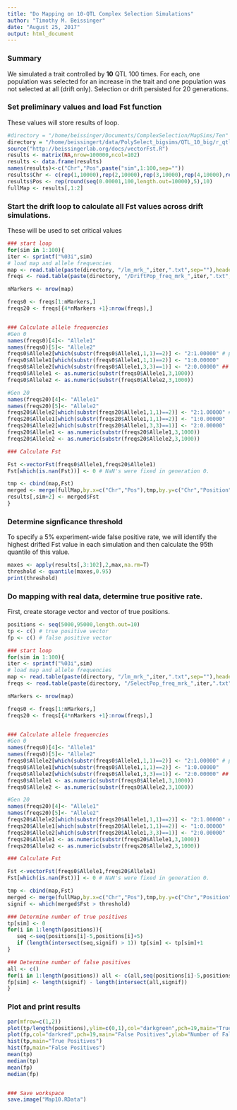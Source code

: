 ```yaml
---
title: "Do Mapping on 10-QTL Complex Selection Simulations"
author: "Timothy M. Beissinger"
date: "August 25, 2017"
output: html_document
---
```


### Summary
We simulated a trait controlled by **10** QTL 100 times. For each, one population was selected for an increase in the trait and one population was not selected at all (drift only). Selection or drift persisted for 20 generations. 

### Set preliminary values and load Fst function
These values will store results of loop.

```r
#directory = "/home/beissinger/Documents/ComplexSelection/MapSims/Ten" #this is for running locally
directory = "/home/beissingert/data/PolySelect_bigsims/QTL_10_big/r_qtl_10" #this is for running on ircf
source("http://beissingerlab.org/docs/vectorFst.R")
results <- matrix(NA,nrow=100000,ncol=102)
results <- data.frame(results)
names(results)<-c("Chr","Pos",paste("sim",1:100,sep=""))
results$Chr <- c(rep(1,10000),rep(2,10000),rep(3,10000),rep(4,10000),rep(5,10000),rep(6,10000),rep(7,10000),rep(8,10000),rep(9,10000),rep(10,10000))
results$Pos <- rep(round(seq(0.00001,100,length.out=10000),5),10)
fullMap <- results[,1:2]
```

### Start the drift loop to calculate all Fst values across drift simulations. 
These will be used to set critical values

```r
### start loop
for(sim in 1:100){
iter <- sprintf("%03i",sim)
# load map and allele frequencies
map <- read.table(paste(directory, "/lm_mrk_",iter,".txt",sep=""),header=T,fill=T,stringsAsFactors=F)
freqs <- read.table(paste(directory, "/DriftPop_freq_mrk_",iter,".txt",sep=""),header=T,fill=T,stringsAsFactors=F)

nMarkers <- nrow(map)

freqs0 <- freqs[1:nMarkers,]
freqs20 <- freqs[{4*nMarkers +1}:nrow(freqs),]


### Calculate allele frequencies
#Gen 0
names(freqs0)[4]<- "Allele1"
names(freqs0)[5]<- "Allele2"
freqs0$Allele2[which(substr(freqs0$Allele1,1,1)==2)] <- "2:1.00000" # put this in the spot for the second allele
freqs0$Allele1[which(substr(freqs0$Allele1,1,1)==2)] <- "1:0.00000" 
freqs0$Allele2[which(substr(freqs0$Allele1,3,3)==1)] <- "2:0.00000" ##
freqs0$Allele1 <- as.numeric(substr(freqs0$Allele1,3,1000))
freqs0$Allele2 <- as.numeric(substr(freqs0$Allele2,3,1000))

#Gen 20
names(freqs20)[4]<- "Allele1"
names(freqs20)[5]<- "Allele2"
freqs20$Allele2[which(substr(freqs20$Allele1,1,1)==2)] <- "2:1.00000" # put this in the spot for the second allele
freqs20$Allele1[which(substr(freqs20$Allele1,1,1)==2)] <- "1:0.00000" 
freqs20$Allele2[which(substr(freqs20$Allele1,3,3)==1)] <- "2:0.00000"  ##
freqs20$Allele1 <- as.numeric(substr(freqs20$Allele1,3,1000))
freqs20$Allele2 <- as.numeric(substr(freqs20$Allele2,3,1000))

### Calculate Fst

Fst <-vectorFst(freqs0$Allele1,freqs20$Allele1)
Fst[which(is.nan(Fst))] <- 0 # NaN's were fixed in generation 0.

tmp <- cbind(map,Fst)
merged <- merge(fullMap,by.x=c("Chr","Pos"),tmp,by.y=c("Chr","Position"),all.x=T,all.y=F)
results[,sim+2] <- merged$Fst
}
```

### Determine signficance threshold
To specify a 5% experiment-wide false positive rate, we will identify the highest drifted Fst value in each simulation and then calculate the 95th quantile of this value.

```r
maxes <- apply(results[,3:102],2,max,na.rm=T)
threshold <- quantile(maxes,0.95)
print(threshold)
```

### Do mapping with real data, determine true positive rate.
First, create storage vector and vector of true positions.

```r
positions <- seq(5000,95000,length.out=10)
tp <- c() # true positive vector
fp <- c() # false positive vector
```

```r

### start loop
for(sim in 1:100){
iter <- sprintf("%03i",sim)
# load map and allele frequencies
map <- read.table(paste(directory, "/lm_mrk_",iter,".txt",sep=""),header=T,fill=T,stringsAsFactors=F)
freqs <- read.table(paste(directory, "/SelectPop_freq_mrk_",iter,".txt",sep=""),header=T,fill=T,stringsAsFactors=F)

nMarkers <- nrow(map)

freqs0 <- freqs[1:nMarkers,]
freqs20 <- freqs[{4*nMarkers +1}:nrow(freqs),]


### Calculate allele frequencies
#Gen 0
names(freqs0)[4]<- "Allele1"
names(freqs0)[5]<- "Allele2"
freqs0$Allele2[which(substr(freqs0$Allele1,1,1)==2)] <- "2:1.00000" # put this in the spot for the second allele
freqs0$Allele1[which(substr(freqs0$Allele1,1,1)==2)] <- "1:0.00000" 
freqs0$Allele2[which(substr(freqs0$Allele1,3,3)==1)] <- "2:0.00000" ##
freqs0$Allele1 <- as.numeric(substr(freqs0$Allele1,3,1000))
freqs0$Allele2 <- as.numeric(substr(freqs0$Allele2,3,1000))

#Gen 20
names(freqs20)[4]<- "Allele1"
names(freqs20)[5]<- "Allele2"
freqs20$Allele2[which(substr(freqs20$Allele1,1,1)==2)] <- "2:1.00000" # put this in the spot for the second allele
freqs20$Allele1[which(substr(freqs20$Allele1,1,1)==2)] <- "1:0.00000" 
freqs20$Allele2[which(substr(freqs20$Allele1,3,3)==1)] <- "2:0.00000"  ##
freqs20$Allele1 <- as.numeric(substr(freqs20$Allele1,3,1000))
freqs20$Allele2 <- as.numeric(substr(freqs20$Allele2,3,1000))

### Calculate Fst

Fst <-vectorFst(freqs0$Allele1,freqs20$Allele1)
Fst[which(is.nan(Fst))] <- 0 # NaN's were fixed in generation 0.

tmp <- cbind(map,Fst)
merged <- merge(fullMap,by.x=c("Chr","Pos"),tmp,by.y=c("Chr","Position"),all.x=T,all.y=F)
signif <- which(merged$Fst > threshold)

### Determine number of true positives
tp[sim] <- 0
for(i in 1:length(positions)){
   seq <-seq(positions[i]-5,positions[i]+5)
   if (length(intersect(seq,signif) > 1)) tp[sim] <- tp[sim]+1
} 

### Determine number of false positives
all <- c()
for(i in 1:length(positions)) all <- c(all,seq(positions[i]-5,positions[i]+5))
fp[sim] <- length(signif) - length(intersect(all,signif))
}
```

### Plot and print results

```r
par(mfrow=c(1,2))
plot(tp/length(positions),ylim=c(0,1),col="darkgreen",pch=19,main="True Positive Detection Rate",ylab="Detection Rate",xlab="Simulation Number")
plot(fp,col="darkred",pch=19,main="False Positives",ylab="Number of False Positives",xlab="Simulation Number")
hist(tp,main="True Positives")
hist(fp,main="False Positives")
mean(tp)
median(tp)
mean(fp)
median(fp)


### Save workspace
save.image("Map10.RData")
```